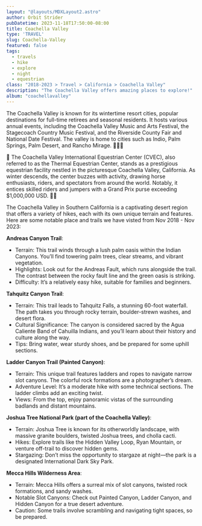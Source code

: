 ```yaml
---
layout: "@layouts/MDXLayout2.astro"
author: Orbit Strider
pubDatetime: 2023-11-18T17:50:00-08:00
title: Coachella Valley
type: 'TRAVEL'
slug: Coachella-Valley
featured: false
tags:
  - travels
  - hike
  - explore
  - night
  - equestrian
class: "2018-2023 > Travel > California > Coachella Valley"
description: "The Coachella Valley offers amazing places to explore!"
album: "coachellavalley"
---
```

The Coachella Valley is known for its wintertime resort cities, popular
destinations for full-time retirees and seasonal residents. It hosts various
annual events, including the Coachella Valley Music and Arts Festival, the
Stagecoach Country Music Festival, and the Riverside County Fair and National
Date Festival. The valley is home to cities such as Indio, Palm Springs,
Palm Desert, and Rancho Mirage. 🌴🌵🌞

🐎 The Coachella Valley International Equestrian Center (CVEC), also referred
to as the Thermal Equestrian Center, stands as a prestigious equestrian facility
nestled in the picturesque Coachella Valley, California. As winter descends, 
the center buzzes with activity, drawing horse enthusiasts, riders, and spectators
from around the world. Notably, it entices skilled riders and jumpers with a 
Grand Prix purse exceeding $1,000,000 USD. 🐎🌟

The Coachella Valley in Southern California is a captivating desert region that 
offers a variety of hikes, each with its own unique terrain and features. Here 
are some notable place and trails we have visted from Nov 2018 - Nov 2023:

**Andreas Canyon Trail**:
- Terrain: This trail winds through a lush palm oasis within the Indian Canyons.
  You’ll find towering palm trees, clear streams, and vibrant vegetation.
- Highlights: Look out for the Andreas Fault, which runs alongside the trail.
  The contrast between the rocky fault line and the green oasis is striking.
- Difficulty: It’s a relatively easy hike, suitable for families and beginners.

**Tahquitz Canyon Trail**:
- Terrain: This trail leads to Tahquitz Falls, a stunning 60-foot waterfall. The
  path takes you through rocky terrain, boulder-strewn washes, and desert flora.
- Cultural Significance: The canyon is considered sacred by the Agua Caliente Band 
  of Cahuilla Indians, and you’ll learn about their history and culture along the way.
- Tips: Bring water, wear sturdy shoes, and be prepared for some uphill sections.

**Ladder Canyon Trail (Painted Canyon)**:
- Terrain: This unique trail features ladders and ropes to navigate narrow slot canyons. The
  colorful rock formations are a photographer’s dream.
- Adventure Level: It’s a moderate hike with some technical sections. The ladder climbs add
  an exciting twist.
- Views: From the top, enjoy panoramic vistas of the surrounding badlands and distant mountains.

**Joshua Tree National Park (part of the Coachella Valley)**:
- Terrain: Joshua Tree is known for its otherworldly landscape, with massive granite boulders,
  twisted Joshua trees, and cholla cacti.
- Hikes: Explore trails like the Hidden Valley Loop, Ryan Mountain, or venture off-trail to
  discover hidden gems.
- Stargazing: Don’t miss the opportunity to stargaze at night—the park is a designated
  International Dark Sky Park.

**Mecca Hills Wilderness Area**:
- Terrain: Mecca Hills offers a surreal mix of slot canyons, twisted rock formations, and
  sandy washes.
- Notable Slot Canyons: Check out Painted Canyon, Ladder Canyon, and Hidden Canyon for
  a true desert adventure.
- Caution: Some trails involve scrambling and navigating tight spaces, so be prepared.